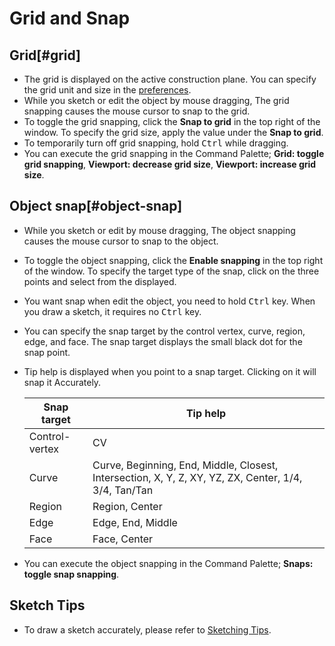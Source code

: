 # Grid and Snap

## Grid[#grid]

- The grid is displayed on the active construction plane. You can specify the grid unit and size in the [preferences](../start/preferences).
- While you sketch or edit the object by mouse dragging, The grid snapping causes the mouse cursor to snap to the grid. 
- To toggle the grid snapping, click the **Snap to grid** in the top right of the window. To specify the grid size, apply the value under the **Snap to grid**. 
- To temporarily turn off grid snapping, hold <kbd>Ctrl</kbd> while dragging.
- You can execute the grid snapping in the Command Palette; **Grid: toggle grid snapping**, **Viewport: decrease grid size**, **Viewport: increase grid size**.

## Object snap[#object-snap]

- While you sketch or edit by mouse dragging, The object snapping causes the mouse cursor to snap to the object. 
- To toggle the object snapping, click the **Enable snapping** in the top right of the window. To specify the target type of the snap, click on the three points and select from the displayed.

- You want snap when edit the object, you need to hold <kbd>Ctrl</kbd> key. When you draw a sketch, it requires no <kbd>Ctrl</kbd> key.

- You can specify the snap target by the control vertex, curve, region, edge, and face. The snap target displays the small black dot for the snap point.
- Tip help is displayed when you point to a snap target. Clicking on it will snap it Accurately.

    | Snap target    | Tip help                                                                                           |
    | -------------- | -------------------------------------------------------------------------------------------------- |
    | Control-vertex | CV                                                                                                 |
    | Curve          | Curve, Beginning, End, Middle, Closest, Intersection, X, Y, Z, XY, YZ, ZX, Center, 1/4, 3/4, Tan/Tan |
    | Region         | Region, Center                                                                                     |
    | Edge           | Edge, End, Middle                                                                                  |
    | Face           | Face, Center                                                                                       |

- You can execute the object snapping in the Command Palette; **Snaps: toggle snap snapping**. 

## Sketch Tips

- To draw a sketch accurately, please refer to [Sketching Tips](../tool/sketching-tips).

